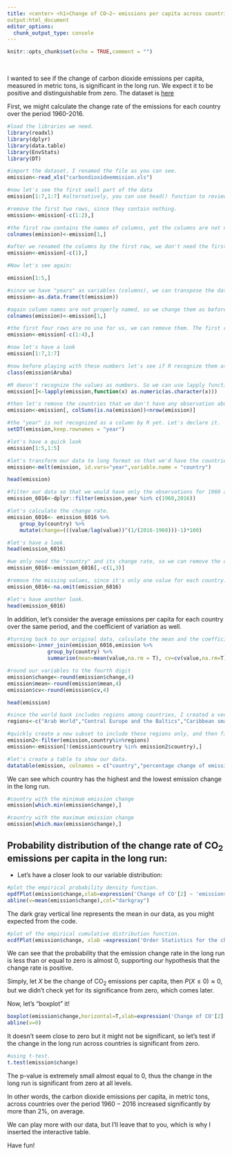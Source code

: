 ```yaml
---
title: <center> <h1>Change of CO~2~ emissions per capita across countries in the long run</h1> </center> <h1 style="font-size:40px;"></h1>
output:html_document
editor_options: 
  chunk_output_type: console
---
```


```r
knitr::opts_chunk$set(echo = TRUE,comment = "")
```

\

I wanted to see if the change of carbon dioxide emissions per capita, measured in metric tons, is significant in the long run. We expect it to be positive and distinguishable from zero.
The dataset is [here](https://data.worldbank.org/indicator/EN.ATM.CO2E.PC?view=chart)

First, we might calculate the change rate of the emissions for each country over the period 1960-2016.

```r

#load the libraries we need.
library(readxl)
library(dplyr)
library(data.table)
library(EnvStats)
library(DT)

#import the dataset. I renamed the file as you can see.
emission<-read_xls("carbondioxideemmision.xls")

#now let's see the first small part of the data
emission[1:7,1:7] #alternatively, you can use head() function to review the first parts of the data.

#remove the first two rows, since they contain nothing.
emission<-emission[-c(1:2),]

#the first row contains the names of columns, yet the columns are not named properly. Change the columns names to be as the first row
colnames(emission)<-emission[1,]

#after we renamed the columns by the first row, we don't need the first row anymore, so let's delete it.
emission<-emission[-c(1),]

#Now let's see again:

emission[1:5,]

#since we have "years" as variables (columns), we can transpose the data so that countries will be variables and years as rows. I'll tell you later why we did that.
emission<-as.data.frame(t(emission))

#again column names are not properly named, so we change them as before.
colnames(emission)<-emission[1,]

#the first four rows are no use for us, we can remove them. The first row contains country names, which we had already used to name our columns, the remaining rows contain country code, indicator name, and indicator code, respectively, and we'll not use any of them.
emission<-emission[-c(1:4),]

#now let's have a look
emission[1:7,1:7]

#now before playing with these numbers let's see if R recognize them as numbers. Let's take the first country as an example.
class(emission$Aruba)

#R doesn't recognize the values as numbers. So we can use lapply function to declare all of them as numbers to R. Now here comes why we transposed the data before. The idea is to not have a country column, so I'd declare all columns as numbers to R without being concerned about a character column (the country column) 
emission[]<-lapply(emission,function(x) as.numeric(as.character(x)))

#then let's remove the countries that we don't have any observation about it.
emission<-emission[, colSums(is.na(emission))<nrow(emission)]

#the "year" is not recognized as a column by R yet. Let's declare it.
setDT(emission,keep.rownames = "year")

#let's have a quick look
emission[1:5,1:5]

#let's transform our data to long format so that we'd have the countries as a column altogether, resulting in a panel data.
emission<-melt(emission, id.vars="year",variable.name = "country")

head(emission)
```


```r
#filter our data so that we would have only the observations for 1960 and 2016.
emission_6016<-dplyr::filter(emission,year %in% c(1960,2016))

#let's calculate the change rate.
emission_6016<- emission_6016 %>%
    group_by(country) %>%
    mutate(change=(((value/lag(value))^(1/(2016-1960)))-1)*100)

#let's have a look.
head(emission_6016)

#we only need the "country" and its change rate, so we can remove the other two columns.
emission_6016<-emission_6016[,-c(1,3)]

#remove the missing values, since it's only one value for each country.
emission_6016<-na.omit(emission_6016)

#let's have another look.
head(emission_6016)
```

In addition, let's consider the average emissions per capita for each country over the same period, and the coefficient of variation as well.

```r
#turning back to our original data, calculate the mean and the coefficient of variation by country and then merge it with the subset with the change rate that we created it before.
emission<-inner_join(emission_6016,emission %>%
             group_by(country) %>%
             summarise(mean=mean(value,na.rm = T), cv=cv(value,na.rm=T)))

#round our variables to the fourth digit
emission$change<-round(emission$change,4)
emission$mean<-round(emission$mean,4)
emission$cv<-round(emission$cv,4)

head(emission)

#since the world bank includes regions among countries, I created a vector manually to contain all regions that are not individual countries, since including them might bias our calculations.
regions<-c("Arab World","Central Europe and the Baltics","Caribbean small states","East Asia & Pacific (excluding high income)","Early-demographic dividend","East Asia & Pacific","Europe & Central Asia (excluding high income)","Europe & Central Asia","European Union","Fragile and conflict affected situations","High income","Heavily indebted poor countries (HIPC)","IBRD only", "IDA & IBRD total","IDA total","IDA blend","IDA only","Latin America & Caribbean (excluding high income)","Latin America & Caribbean","Least developed countries: UN classification","Low income","Lower middle income","Low & middle income","Late-demographic dividend","Middle East & North Africa","Middle income","Middle East & North Africa (excluding high income)","North America","OECD members","Pre-demographic dividend","Pacific island small states","Other small states","Post-demographic dividend","South Asia","Sub-Saharan Africa (excluding high income)","Sub-Saharan Africa","Small states","East Asia & Pacific (IDA & IBRD countries)","Europe & Central Asia (IDA & IBRD countries)","Latin America & the Caribbean (IDA & IBRD countries)","Middle East & North Africa (IDA & IBRD countries)","South Asia (IDA & IBRD)","Sub-Saharan Africa (IDA & IBRD countries)","Upper middle income","World")

#quickly create a new subset to include these regions only, and then filter our data to include only the places that are not in the subset created. there are many ways to do that, I just chose what came to my mind. 
emission2<-filter(emission,country%in%regions)
emission<-emission[!(emission$country %in% emission2$country),]

#let's create a table to show our data.
datatable(emission, colnames = c("country","percentage change of emissions per capita \n (1960-2016)","Average of emissions per capita (in metric tons) \n (1960-2016)","coefficent of variation"))

```



We can see which country has the highest and the lowest emission change in the long run.

```r

#country with the minimum emission change 
emission[which.min(emission$change),]

#country with the maximum emission change
emission[which.max(emission$change),]

```

## **Probability distribution of the change rate of CO~2~ emissions per capita in the long run:**

* Let's have a closer look to our variable distribution:

```r
#plot the empirical probability density function.
epdfPlot(emission$change,xlab=expression('Change of CO'[2] ~ 'emissions per capita in the long run'),main=expression('Empirical PDF of the percentage change of CO'[2]~ 'emissions per capita in the long run'),cex.main=0.95)
abline(v=mean(emission$change),col="darkgray")
```

The dark gray vertical line represents the mean in our data, as you might expected from the code.


```r
#plot of the empirical cumulative distribution function.
ecdfPlot(emission$change, xlab =expression('Order Statistics for the change rate of CO'[2]~'emissions per capita'),main=expression('Empirical CDF of the percentage change of CO'[2]~ 'emissions per capita in the long run'),cex.main=0.95)
```


We can see that the probability that the emission change rate in the long run is less than or equal to zero is almost $0$, supporting our hypothesis that the change rate is positive. \par
Simply, let $X$ be the change of CO~2~ emissions per capita, then $P(X \le 0) \approx 0$, but we didn't check yet for its significance from zero, which comes later.

Now, let's "boxplot" it!

```r
boxplot(emission$change,horizontal=T,xlab=expression('Change of CO'[2] ~ 'emissions per capita in the long run'),varwidth=T)
abline(v=0)
```

It doesn't seem close to zero but it might not be significant, so let's test if the change in the long run across countries is significant from zero.

```r
#using t-test.
t.test(emission$change)
```

The p-value is extremely small almost equal to $0$, thus the change in the long run is significant from zero at all levels.\par
In other words, the carbon dioxide emissions per capita, in metric tons, across countries over the period $1960-2016$ increased significantly by more than $2\%$, on average.

We can play more with our data, but I'll leave that to you, which is why I inserted the interactive table. 

Have fun!


